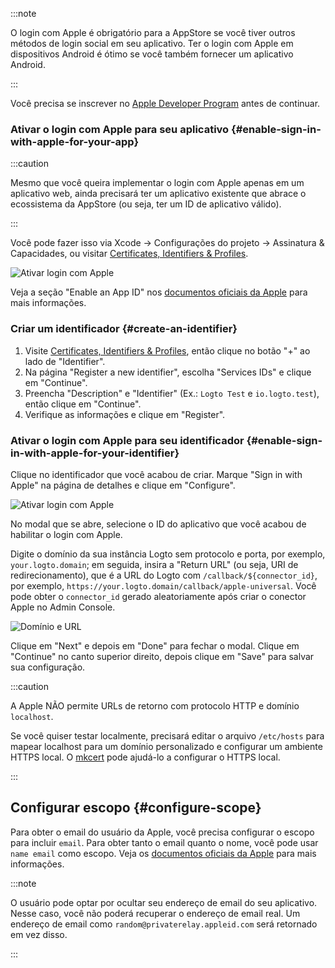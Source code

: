 
:::note

O login com Apple é obrigatório para a AppStore se você tiver outros métodos de login social em seu aplicativo.
Ter o login com Apple em dispositivos Android é ótimo se você também fornecer um aplicativo Android.

:::

Você precisa se inscrever no [Apple Developer Program](https://developer.apple.com/programs/) antes de continuar.

### Ativar o login com Apple para seu aplicativo \{#enable-sign-in-with-apple-for-your-app}

:::caution

Mesmo que você queira implementar o login com Apple apenas em um aplicativo web, ainda precisará ter um aplicativo existente que abrace o ecossistema da AppStore (ou seja, ter um ID de aplicativo válido).

:::

Você pode fazer isso via Xcode -> Configurações do projeto -> Assinatura & Capacidades, ou visitar [Certificates, Identifiers & Profiles](https://developer.apple.com/account/resources/identifiers/list/bundleId).

<img src={enableSignInWithAppleInXcodeImage} alt="Ativar login com Apple" />

Veja a seção "Enable an App ID" nos [documentos oficiais da Apple](https://developer.apple.com/documentation/sign_in_with_apple/configuring_your_environment_for_sign_in_with_apple) para mais informações.

### Criar um identificador \{#create-an-identifier}

1. Visite [Certificates, Identifiers & Profiles](https://developer.apple.com/account/resources/identifiers/list/serviceId), então clique no botão "+" ao lado de "Identifier".
2. Na página "Register a new identifier", escolha "Services IDs" e clique em "Continue".
3. Preencha "Description" e "Identifier" (Ex.: `Logto Test` e `io.logto.test`), então clique em "Continue".
4. Verifique as informações e clique em "Register".

### Ativar o login com Apple para seu identificador \{#enable-sign-in-with-apple-for-your-identifier}

Clique no identificador que você acabou de criar. Marque "Sign in with Apple" na página de detalhes e clique em "Configure".

<img src={enableSignInWithAppleImage} alt="Ativar login com Apple" />

No modal que se abre, selecione o ID do aplicativo que você acabou de habilitar o login com Apple.

Digite o domínio da sua instância Logto sem protocolo e porta, por exemplo, `your.logto.domain`; em seguida, insira a "Return URL" (ou seja, URI de redirecionamento), que é a URL do Logto com `/callback/${connector_id}`, por exemplo, `https://your.logto.domain/callback/apple-universal`. Você pode obter o `connector_id` gerado aleatoriamente após criar o conector Apple no Admin Console.

<img src={domainAndUrlImage} alt="Domínio e URL" />

Clique em "Next" e depois em "Done" para fechar o modal. Clique em "Continue" no canto superior direito, depois clique em "Save" para salvar sua configuração.

:::caution

A Apple NÃO permite URLs de retorno com protocolo HTTP e domínio `localhost`.

Se você quiser testar localmente, precisará editar o arquivo `/etc/hosts` para mapear localhost para um domínio personalizado e configurar um ambiente HTTPS local. O [mkcert](https://github.com/FiloSottile/mkcert) pode ajudá-lo a configurar o HTTPS local.

:::

## Configurar escopo \{#configure-scope}

Para obter o email do usuário da Apple, você precisa configurar o escopo para incluir `email`. Para obter tanto o email quanto o nome, você pode usar `name email` como escopo. Veja os [documentos oficiais da Apple](https://developer.apple.com/documentation/sign_in_with_apple/sign_in_with_apple_js/incorporating_sign_in_with_apple_into_other_platforms#3332113) para mais informações.

:::note

O usuário pode optar por ocultar seu endereço de email do seu aplicativo. Nesse caso, você não poderá recuperar o endereço de email real. Um endereço de email como `random@privaterelay.appleid.com` será retornado em vez disso.

:::
